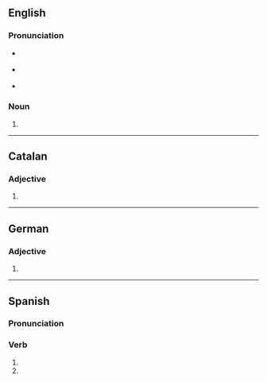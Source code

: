 {{also|extremés|extrêmes}}
==English==

===Pronunciation===
* {{a|RP}} {{IPA|en|/ɪkˈstɹiːmz/|/ɛkˈstɹiːmz/}}
* {{a|GA}} {{IPA|en|/ɪkˈstɹimz/}}
* {{hyph|en|ex|tremes}}

===Noun===
{{head|en|noun form}}

# {{plural of|en|extreme}}

----

==Catalan==

===Adjective===
{{head|ca|adjective form}}

# {{feminine plural of|ca|extrem}}

----

==German==

===Adjective===
{{head|de|adjective form}}

# {{de-adj form of|extrem}}

----

==Spanish==

===Pronunciation===
{{es-IPA}}

===Verb===
{{head|es|verb form}}

# {{es-verb form of|ending=ar|mood=imperative|sense=negative|pers=2|formal=no|number=singular|extremar}}
# {{es-verb form of|ending=ar|mood=subjunctive|tense=present|pers=2|formal=no|number=singular|extremar}}